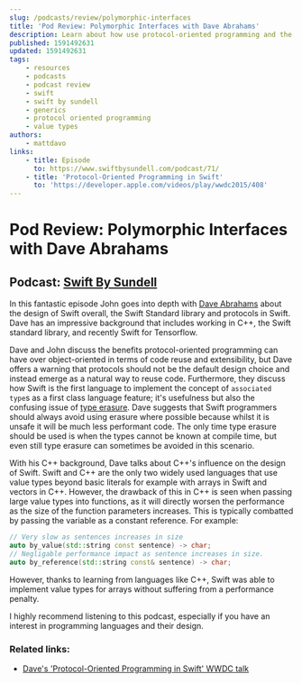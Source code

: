 ```yaml
---
slug: /podcasts/review/polymorphic-interfaces
title: 'Pod Review: Polymorphic Interfaces with Dave Abrahams'
description: Learn about how use protocol-oriented programming and the benefits and implementation considerations of value types.
published: 1591492631
updated: 1591492631
tags:
    - resources
    - podcasts
    - podcast review
    - swift
    - swift by sundell
    - generics
    - protocol oriented programming
    - value types
authors:
    - mattdavo
links:
    - title: Episode
      to: https://www.swiftbysundell.com/podcast/71/
    - title: 'Protocol-Oriented Programming in Swift'
      to: 'https://developer.apple.com/videos/play/wwdc2015/408'
---
```


# Pod Review: Polymorphic Interfaces with Dave Abrahams

## Podcast: [Swift By Sundell](https://www.swiftbysundell.com/podcast/71/)

In this fantastic episode John goes into depth with [Dave Abrahams](https://twitter.com/DaveAbrahams) about the design of Swift overall, the Swift Standard library and protocols in Swift. Dave has an impressive background that includes working in C++, the Swift standard library, and recently Swift for Tensorflow.

Dave and John discuss the benefits protocol-oriented programming can have over object-oriented in terms of code reuse and extensibility, but Dave offers a warning that protocols should not be the default design choice and instead emerge as a natural way to reuse code. Furthermore, they discuss how Swift is the first language to implement the concept of `associated type`s as a first class language feature; it's usefulness but also the confusing issue of [type erasure](https://www.swiftbysundell.com/articles/different-flavors-of-type-erasure-in-swift/). Dave suggests that Swift programmers should always avoid using erasure where possible because whilst it is unsafe it will be much less performant code. The only time type erasure should be used is when the types cannot be known at compile time, but even still type erasure can sometimes be avoided in this scenario.

With his C++ background, Dave talks about C++'s influence on the design of Swift. Swift and C++ are the only two widely used languages that use value types beyond basic literals for example with arrays in Swift and vectors in C++. However, the drawback of this in C++ is seen when passing large value types into functions, as it will directly worsen the performance as the size of the function parameters increases. This is typically combatted by passing the variable as a constant reference. For example:

```cpp
// Very slow as sentences increases in size
auto by_value(std::string const sentence) -> char;
// Negligable performance impact as sentence increases in size.
auto by_reference(std::string const& sentence) -> char;
```

However, thanks to learning from languages like C++, Swift was able to implement value types for arrays without suffering from a performance penalty.

I highly recommend listening to this podcast, especially if you have an interest in programming languages and their design.

### Related links:

-   [Dave's 'Protocol-Oriented Programming in Swift' WWDC talk](https://developer.apple.com/videos/play/wwdc2015/408)
